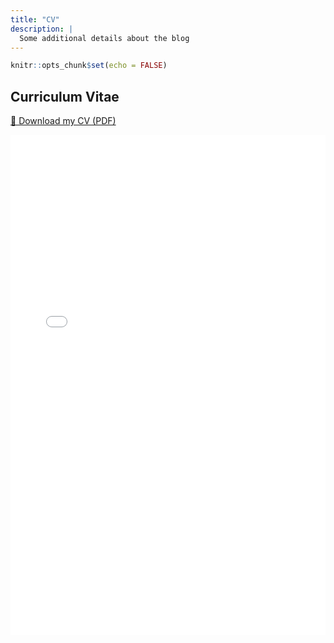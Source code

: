 ```yaml
---
title: "CV"
description: |
  Some additional details about the blog
---
```


```r
knitr::opts_chunk$set(echo = FALSE)
```

## Curriculum Vitae

<!-- Download link -->
[📄 Download my CV (PDF)](files/cv.pdf){target="_blank" rel="noopener"}

<!-- Embedded display -->
<embed src="files/cv.pdf" type="application/pdf" width="100%" height="800px" />